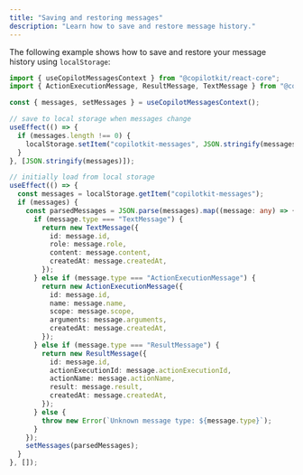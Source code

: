 ```yaml
---
title: "Saving and restoring messages"
description: "Learn how to save and restore message history."
---
```


The following example shows how to save and restore your message history using `localStorage`:

```typescript
import { useCopilotMessagesContext } from "@copilotkit/react-core";
import { ActionExecutionMessage, ResultMessage, TextMessage } from "@copilotkit/runtime-client-gql";

const { messages, setMessages } = useCopilotMessagesContext();

// save to local storage when messages change
useEffect(() => {
  if (messages.length !== 0) {
    localStorage.setItem("copilotkit-messages", JSON.stringify(messages));
  }
}, [JSON.stringify(messages)]);

// initially load from local storage
useEffect(() => {
  const messages = localStorage.getItem("copilotkit-messages");
  if (messages) {
    const parsedMessages = JSON.parse(messages).map((message: any) => {
      if (message.type === "TextMessage") {
        return new TextMessage({
          id: message.id,
          role: message.role,
          content: message.content,
          createdAt: message.createdAt,
        });
      } else if (message.type === "ActionExecutionMessage") {
        return new ActionExecutionMessage({
          id: message.id,
          name: message.name,
          scope: message.scope,
          arguments: message.arguments,
          createdAt: message.createdAt,
        });
      } else if (message.type === "ResultMessage") {
        return new ResultMessage({
          id: message.id,
          actionExecutionId: message.actionExecutionId,
          actionName: message.actionName,
          result: message.result,
          createdAt: message.createdAt,
        });
      } else {
        throw new Error(`Unknown message type: ${message.type}`);
      }
    });
    setMessages(parsedMessages);
  }
}, []);
```
